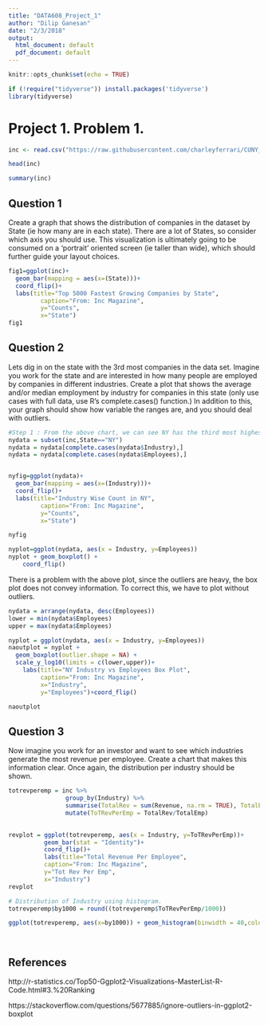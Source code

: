 ```yaml
---
title: "DATA608_Project_1"
author: "Dilip Ganesan"
date: "2/3/2018"
output:
  html_document: default
  pdf_document: default
---
```


```r
knitr::opts_chunk$set(echo = TRUE)

if (!require("tidyverse")) install.packages('tidyverse')
library(tidyverse)

```

# Project 1. Problem 1.



```r
inc <- read.csv("https://raw.githubusercontent.com/charleyferrari/CUNY_DATA_608/master/module1/Data/inc5000_data.csv", header= TRUE)

head(inc)

summary(inc)

```

## Question 1
Create a graph that shows the distribution of companies in the dataset by State (ie how many are in each state). There are a lot of States, so consider which axis you should use. This visualization is ultimately going to be consumed on a 'portrait' oriented screen (ie taller than wide), which should further guide your layout choices.

```r

fig1=ggplot(inc)+
  geom_bar(mapping = aes(x=(State)))+
  coord_flip()+
  labs(title="Top 5000 Fastest Growing Companies by State", 
         caption="From: Inc Magazine",
         y="Counts", 
         x="State")
fig1


```

## Question 2
Lets dig in on the state with the 3rd most companies in the data set. Imagine you work for the state and are interested in how many people are employed by companies in different industries. Create a plot that shows the average and/or median employment by industry for companies in this state (only use cases with full data, use R's complete.cases() function.) In addition to this, your graph should show how variable the ranges are, and you should deal with outliers.


```r
#Step 1 : From the above chart, we can see NY has the third most highest companies.
nydata = subset(inc,State=="NY")
nydata = nydata[complete.cases(nydata$Industry),]
nydata = nydata[complete.cases(nydata$Employees),]


nyfig=ggplot(nydata)+
  geom_bar(mapping = aes(x=(Industry)))+
  coord_flip()+
  labs(title="Industry Wise Count in NY", 
         caption="From: Inc Magazine",
         y="Counts", 
         x="State")

nyfig

nyplot=ggplot(nydata, aes(x = Industry, y=Employees))
nyplot + geom_boxplot() + 
    coord_flip()
```


There is a problem with the above plot, since the outliers are heavy, the box plot does not convey information.
To correct this, we have to plot without outliers.


```r
nydata = arrange(nydata, desc(Employees))
lower = min(nydata$Employees)
upper = max(nydata$Employees)

nyplot = ggplot(nydata, aes(x = Industry, y=Employees))
naoutplot = nyplot + 
  geom_boxplot(outlier.shape = NA) +
  scale_y_log10(limits = c(lower,upper))+ 
    labs(title="NY Industry vs Employees Box Plot",
         caption="From: Inc Magazine",
         x="Industry",
         y="Employees")+coord_flip()

naoutplot

```

## Question 3

Now imagine you work for an investor and want to see which industries generate the most revenue per employee. Create a chart that makes this information clear. Once again, the distribution per industry should be shown.

```r
totrevperemp = inc %>%
                group_by(Industry) %>%
                summarise(TotalRev = sum(Revenue, na.rm = TRUE), TotalEmp = sum(Employees, na.rm = TRUE)) %>%
                mutate(ToTRevPerEmp = TotalRev/TotalEmp)

       
revplot = ggplot(totrevperemp, aes(x = Industry, y=ToTRevPerEmp))+
          geom_bar(stat = "Identity")+
          coord_flip()+
          labs(title="Total Revenue Per Employee", 
          caption="From: Inc Magazine",
          y="Tot Rev Per Emp", 
          x="Industry")
revplot

# Distribution of Industry using histogram.
totrevperemp$by1000 = round((totrevperemp$ToTRevPerEmp/1000))

ggplot(totrevperemp, aes(x=by1000)) + geom_histogram(binwidth = 40,colour="black", fill="white") 
          



```

## References

http://r-statistics.co/Top50-Ggplot2-Visualizations-MasterList-R-Code.html#3.%20Ranking

https://stackoverflow.com/questions/5677885/ignore-outliers-in-ggplot2-boxplot

